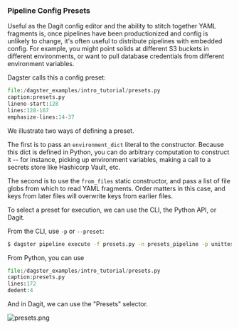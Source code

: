 
### Pipeline Config Presets

Useful as the Dagit config editor and the ability to stitch together
YAML fragments is, once pipelines have been productionized and config is
unlikely to change, it's often useful to distribute pipelines with
embedded config. For example, you might point solids at different S3
buckets in different environments, or want to pull database credentials
from different environment variables.

Dagster calls this a config preset:

```python literalinclude
file:/dagster_examples/intro_tutorial/presets.py
caption:presets.py
lineno-start:128
lines:128-167
emphasize-lines:14-37
```

We illustrate two ways of defining a preset.

The first is to pass an `environment_dict` literal to the constructor.
Because this dict is defined in Python, you can do arbitrary computation
to construct it -- for instance, picking up environment variables,
making a call to a secrets store like Hashicorp Vault, etc.

The second is to use the `from_files` static constructor, and pass a
list of file globs from which to read YAML fragments. Order matters in
this case, and keys from later files will overwrite keys from earlier
files.

To select a preset for execution, we can use the CLI, the Python API, or
Dagit.

From the CLI, use `-p` or `--preset`:

```bash
$ dagster pipeline execute -f presets.py -n presets_pipeline -p unittest
```

From Python, you can use <PyObject module="dagster" object="execute_pipeline_with_preset" />

```python literalinclude
file:/dagster_examples/intro_tutorial/presets.py
caption:presets.py
lines:172
dedent:4
```

And in Dagit, we can use the "Presets" selector.

![presets.png](/assets/images/tutorial/presets.png)
